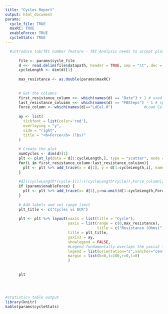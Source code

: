 ```yaml
---
title: "Cycles Report"
output: html_document
params:
  cycle_file: TRUE
  maxRC: TRUE
  enableForce: TRUE
  cycleStats: TRUE
---
```


```r
      
     
  #introduce tab/TEC number feature - TEC_Analysis needs to accept plot # argument
      
      file <- params$cycle_file
      d <<- read.delim(file$datapath, header = TRUE, sep = "\t", dec = ".", comment.char = "!", fill = TRUE, skip=22)
      cycleLength <- dim(d)[1]
      
      max_resistance <- as.double(params$maxRC)
      
      
      # Get the columns
      first_resistance_column <<- which(names(d) == "Date") + 1 # used to indicate which column is the first one that contains resistacne data
      last_resistance_coluimn <<- which(names(d) == "FBSteps") - 1 # specifies the last column that contains resistance data
      Force_column <- which(names(d)=="LdCel.0")              #Load Cell data - forces
      
      ay <- list(
        tickfont = list(color='red'),
        overlaying = "y",
        side = "right",
        title = "<b>Force</b> (lbs)"
      )
      
      # Create the plot
      numCycles <- dim(d)[1]
      plt <- plot_ly(data = d[1:cycleLength,], type = "scatter", mode = "lines",width=1000,height=800)
      for(i in first_resistance_column:last_resistance_coluimn){
        plt <- plt %>% add_trace(x = d[1], y = d[1:cycleLength,i], name = names(d)[i])
      }
      
      #d[((cycleLength*(cycle-1))):((cycleLength*cycle)),Force_column][1] <- 0
      if (params$enableForce) {
        plt <- plt %>% add_trace(x= d[1],y=na.omit(d[1:cycleLength,Force_column]),name = "Force", yaxis="y2",line=list(width=1,color='red'))      #Force trace
      }
      
      # Add labels and set range limit
      plt_title <- c("Cycles vs DCR")
      
      plt <- plt %>% layout(xaxis = list(title = "Cycle"),
                            yaxis = list(range = c(0,max_resistance),
                                         title = c("Resistance (Ohms)")),
                            title = plt_title,
                            yaxis2 = ay,
                            showlegend = FALSE,
                            #Legend fundamentally overlaps the yaxis2 label - this is a known issue 
                            legend = list(orientation="s",xanchor="center"),
                            margin = list(b=0,t=100,r=0,l=0)
                            )
      
      
      plt
      
    
      
```


```r
#statistics table output 
library(knitr)
kable(params$cycleStats)
```

  
    